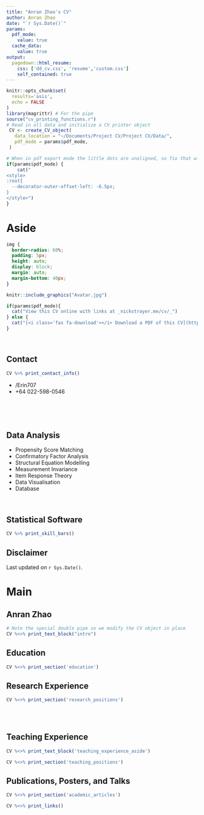 ```yaml
---
title: "Anran Zhao's CV"
author: Anran Zhao
date: "`r Sys.Date()`"
params:
  pdf_mode:
    value: true
  cache_data:
    value: true
output:
  pagedown::html_resume:
    css: ['dd_cv.css', 'resume','custom.css']
    self_contained: true
---
```

```r
knitr::opts_chunk$set(
  results='asis', 
  echo = FALSE
)
library(magrittr) # For the pipe
source("cv_printing_functions.r")
# Read in all data and initialize a CV printer object
 CV <- create_CV_object(
   data_location = "~/Documents/Project CV/Project CV/Data/",  
   pdf_mode = params$pdf_mode,
 )

```


```r
# When in pdf export mode the little dots are unaligned, so fix that with some conditional CSS.
if(params$pdf_mode) {
    cat("
<style>
:root{
  --decorator-outer-offset-left: -6.5px;
}
</style>")
}
```


Aside
================================================================================




```css
img {
  border-radius: 60%;
  padding: 5px;
  height: auto;
  display: block;
  margin: auto;
  margin-bottom: 40px;
}
```

```r
knitr::include_graphics("Avatar.jpg")
```



```r
if(params$pdf_mode){
  cat("View this CV online with links at _nickstrayer.me/cv/_")
} else {
  cat("[<i class='fas fa-download'></i> Download a PDF of this CV](https://github.com/nstrayer/cv/raw/master/strayer_cv.pdf)")
}
```


\

Contact {#contact}
--------------------------------------------------------------------------------

```r
CV %>% print_contact_info()
```
- <i class="fa fa-github"></i> /Erin707
- <i class="fa fa-phone"></i> +64 022-598-0546

\
\
\

Data Analysis {#skills}
--------------------------------------------------------------------------------

  - Propensity Score Matching 
  - Confirmatory Factor Analysis
  - Structural Equation Modelling
  - Measurement Invariance
  - Item Response Theory
  - Data Visualisation
  - Database

\



Statistical Software {#skills}
--------------------------------------------------------------------------------

```r
CV %>% print_skill_bars()
```



Disclaimer {#disclaimer}
--------------------------------------------------------------------------------


Last updated on `r Sys.Date()`.



Main
================================================================================

Anran Zhao {#title}
--------------------------------------------------------------------------------

```r
# Note the special double pipe so we modify the CV object in place
CV %<>% print_text_block("intro") 
```



Education {data-icon=graduation-cap data-concise=true}
--------------------------------------------------------------------------------

```r
CV %<>% print_section('education')
```


Research Experience {data-icon=laptop}
--------------------------------------------------------------------------------

```r
CV %<>% print_section('research_positions')
```


<!-- These breaks just force a new page so section doesnt get cut off -->
<br>
<br>

Teaching Experience {data-icon=chalkboard-teacher}
--------------------------------------------------------------------------------

::: aside
```r
CV %<>% print_text_block('teaching_experience_aside')
```
:::

```r
CV %<>% print_section('teaching_positions')
```





Publications, Posters, and Talks {data-icon=book}
--------------------------------------------------------------------------------

```r
CV %<>% print_section('academic_articles')
```



```r
CV %<>% print_links()
```